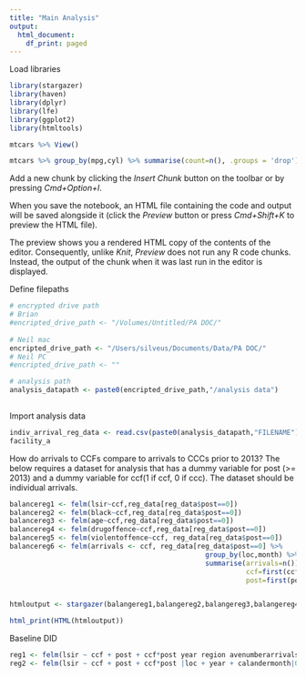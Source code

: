```yaml
---
title: "Main Analysis"
output:
  html_document:
    df_print: paged
---
```


Load libraries
```r
library(stargazer)
library(haven)
library(dplyr)
library(lfe)
library(ggplot2)
library(htmltools)

```


```r
mtcars %>% View()
```

```r
mtcars %>% group_by(mpg,cyl) %>% summarise(count=n(), .groups = 'drop') %>% View()
```


Add a new chunk by clicking the *Insert Chunk* button on the toolbar or by pressing *Cmd+Option+I*.

When you save the notebook, an HTML file containing the code and output will be saved alongside it (click the *Preview* button or press *Cmd+Shift+K* to preview the HTML file). 

The preview shows you a rendered HTML copy of the contents of the editor. Consequently, unlike *Knit*, *Preview* does not run any R code chunks. Instead, the output of the chunk when it was last run in the editor is displayed.




Define filepaths
```r
# encrypted drive path
# Brian
#encripted_drive_path <- "/Volumes/Untitled/PA DOC/"
 
# Neil mac
encripted_drive_path <- "/Users/silveus/Documents/Data/PA DOC/" 
# Neil PC 
#encripted_drive_path <- "" 

# analysis path
analysis_datapath <- paste0(encripted_drive_path,"/analysis data")
 

```



Import analysis data
```r
indiv_arrival_reg_data <- read.csv(paste0(analysis_datapath,"FILENAME"))
facility_a
```




How do arrivals to CCFs compare to arrivals to CCCs prior to 2013? The below requires a dataset for analysis that has a dummy variable for post (>= 2013) and a dummy variable for ccf(1 if ccf, 0 if ccc). The dataset should be individual arrivals.
```r
balancereg1 <- felm(lsir~ccf,reg_data[reg_data$post==0])
balancereg2 <- felm(black~ccf,reg_data[reg_data$post==0])
balancereg3 <- felm(age~ccf,reg_data[reg_data$post==0])
balancereg4 <- felm(drugoffence~ccf,reg_data[reg_data$post==0])
balancereg5 <- felm(violentoffence~ccf, reg_data[reg_data$post==0])
balancereg6 <- felm(arrivals <- ccf, reg_data[reg_data$post==0] %>% 
                                                group_by(loc,month) %>% 
                                                summarise(arrivals=n()),
                                                          ccf=first(ccf),
                                                          post=first(post))


htmloutput <- stargazer(balangereg1,balangereg2,balangereg3,balangereg4,balangereg5,balancereg6, type = "html")

html_print(HTML(htmloutput))
```

Baseline DID
```r
reg1 <- felm(lsir ~ ccf + post + ccf*post year region avenumberarrivals2008_2010 avelsir2008_2010  |loc + year + calandermonth|0|0, data=reg_data)
reg2 <- felm(lsir ~ ccf + post + ccf*post |loc + year + calandermonth|0|0, data=reg_data)
```


